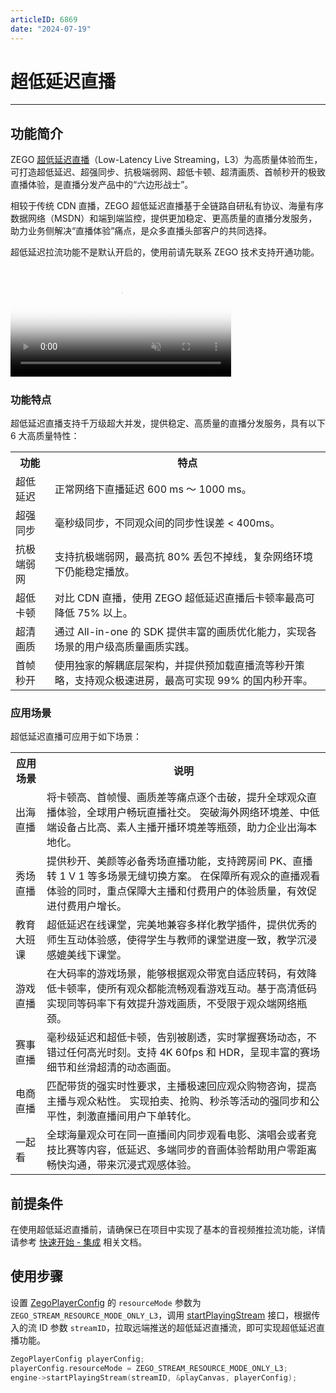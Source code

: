 ```yaml
---
articleID: 6869
date: "2024-07-19"
---
```



# 超低延迟直播

---

## 功能简介



ZEGO [超低延迟直播](/live-streaming-ios/introduction/overview)（Low-Latency Live Streaming，L3）为高质量体验而生，可打造超低延迟、超强同步、抗极端弱网、超低卡顿、超清画质、首帧秒开的极致直播体验，是直播分发产品中的“六边形战士”。

相较于传统 CDN 直播，ZEGO 超低延迟直播基于全链路自研私有协议、海量有序数据网络（MSDN）和端到端监控，提供更加稳定、更高质量的直播分发服务，助力业务侧解决“直播体验”痛点，是众多直播头部客户的共同选择。

<Warning title="注意">


超低延迟拉流功能不是默认开启的，使用前请先联系 ZEGO 技术支持开通功能。

</Warning>

<video poster="http://media-resource.spreading.io/docuo/workspace564/27e54a759d23575969552654cb45bf89/d3f29ec6e8.png" src="http://media-resource.spreading.io/docuo/workspace564/27e54a759d23575969552654cb45bf89/36e23be657.mp4" width="70%" muted="true" loop="true" autoplay="autoplay" preload="auto" nocontrols></video>

### 功能特点

超低延迟直播支持千万级超大并发，提供稳定、高质量的直播分发服务，具有以下 6 大高质量特性：

<table>

<tbody><tr>
<th>功能</th>
<th>特点</th>
</tr>
<tr>
<td>超低延迟</td>
<td>正常网络下直播延迟 600 ms ～ 1000 ms。</td>
</tr>
<tr>
<td>
超强同步
</td>
<td>毫秒级同步，不同观众间的同步性误差 < 400ms。</td>
</tr>
<tr>
<td>抗极端弱网</td>
<td>支持抗极端弱网，最高抗 80% 丢包不掉线，复杂网络环境下仍能稳定播放。</td>
</tr>
<tr>
<td>超低卡顿</td>
<td>对比 CDN 直播，使用 ZEGO 超低延迟直播后卡顿率最高可降低 75% 以上。</td>
</tr>
<tr>
<td>超清画质</td>
<td>通过 All-in-one 的 SDK 提供丰富的画质优化能力，实现各场景的用户级高质量画质实践。</td>
</tr>
<tr>
<td>首帧秒开</td>
<td>使用独家的解耦底层架构，并提供预加载直播流等秒开策略，支持观众极速进房，最高可实现 99% 的国内秒开率。</td>
</tr>
</tbody></table>


### 应用场景

超低延迟直播可应用于如下场景：

<table>

<tbody><tr>
<th>应用场景</th>
<th>说明</th>
</tr>
<tr>
<td>
出海直播
</td>
<td>
将卡顿高、首帧慢、画质差等痛点逐个击破，提升全球观众直播体验，全球用户畅玩直播社交。
突破海外网络环境差、中低端设备占比高、素人主播开播环境差等瓶颈，助力企业出海本地化。
</td>
</tr>
<tr>
<td>秀场直播</td>
<td>提供秒开、美颜等必备秀场直播功能，支持跨房间 PK、直播转 1 V 1 等多场景无缝切换方案。
在保障所有观众的直播观看体验的同时，重点保障大主播和付费用户的体验质量，有效促进付费用户增长。</td>
</tr>
<tr>
<td>
教育大班课
</td>
<td>超低延迟在线课堂，完美地兼容多样化教学插件，提供优秀的师生互动体验感，使得学生与教师的课堂进度一致，教学沉浸感媲美线下课堂。</td>
</tr>
<tr>
<td>游戏直播</td>
<td>在大码率的游戏场景，能够根据观众带宽自适应转码，有效降低卡顿率，使所有观众都能流畅观看游戏互动。基于高清低码实现同等码率下有效提升游戏画质，不受限于观众端网络瓶颈。</td>
</tr>
<tr>
<td>
赛事直播
</td>
<td>毫秒级延迟和超低卡顿，告别被剧透，实时掌握赛场动态，不错过任何高光时刻。支持 4K 60fps 和 HDR，呈现丰富的赛场细节和丝滑超清的动态画面。</td>
</tr>
<tr>
<td>电商直播</td>
<td>匹配带货的强实时性要求，主播极速回应观众购物咨询，提高主播与观众粘性。
实现拍卖、抢购、秒杀等活动的强同步和公平性，刺激直播间用户下单转化。</td>
</tr>
<tr>
<td>一起看</td>
<td>全球海量观众可在同一直播间内同步观看电影、演唱会或者竞技比赛等内容，低延迟、多端同步的音画体验帮助用户零距离畅快沟通，带来沉浸式观感体验。</td>
</tr>
</tbody></table>

## 前提条件

在使用超低延迟直播前，请确保已在项目中实现了基本的音视频推拉流功能，详情请参考 [快速开始 - 集成](/real-time-video-linux-cpp/quick-start/integrating-sdk) 相关文档。

## 使用步骤

设置 [ZegoPlayerConfig](https://doc-zh.zego.im/article/api?doc=Express_Video_SDK_API~CPP_linux~struct~zego-express-zego-player-config#zego-player-config) 的 `resourceMode` 参数为 `ZEGO_STREAM_RESOURCE_MODE_ONLY_L3`，调用 [startPlayingStream](https://doc-zh.zego.im/article/api?doc=Express_Video_SDK_API~CPP_linux~class~zego-express-i-zego-express-engine#start-playing-stream) 接口，根据传入的流 ID 参数 `streamID`，拉取远端推送的超低延迟直播流，即可实现超低延迟直播功能。

```cpp
ZegoPlayerConfig playerConfig;
playerConfig.resourceMode = ZEGO_STREAM_RESOURCE_MODE_ONLY_L3;
engine->startPlayingStream(streamID, &playCanvas, playerConfig);
```
